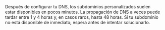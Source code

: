 <Note>
  Después de configurar tu DNS, los subdominios personalizados suelen estar disponibles en pocos minutos. La propagación de DNS a veces puede tardar entre 1 y 4 horas y, en casos raros, hasta 48 horas. Si tu subdominio no está disponible de inmediato, espera antes de intentar solucionarlo.
</Note>